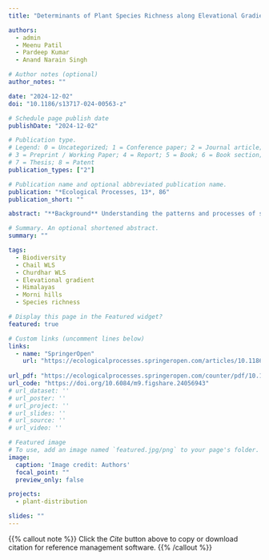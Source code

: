 ```yaml
---
title: "Determinants of Plant Species Richness along Elevational Gradients: Insights with Climate, Energy and Water--Energy Dynamics"

authors:
  - admin
  - Meenu Patil
  - Pardeep Kumar
  - Anand Narain Singh

# Author notes (optional)
author_notes: ""

date: "2024-12-02"
doi: "10.1186/s13717-024-00563-z"

# Schedule page publish date
publishDate: "2024-12-02"

# Publication type.
# Legend: 0 = Uncategorized; 1 = Conference paper; 2 = Journal article;
# 3 = Preprint / Working Paper; 4 = Report; 5 = Book; 6 = Book section;
# 7 = Thesis; 8 = Patent
publication_types: ["2"]

# Publication name and optional abbreviated publication name.
publication: "*Ecological Processes, 13*, 86"
publication_short: ""

abstract: "**Background** Understanding the patterns and processes of species distributions has long remained a central focus of biogeographical and ecological research. While the evidence for elevational patterns in species richness is widespread, our understanding of underlying causes and mechanisms remains limited. Therefore, this study aimed to entangle the influence of environmental variables on plant species richness along elevational gradients in the Western Himalayas. <br> **Methods** We compiled elevational distribution for about 1150 vascular plants using the published literature and available database. The species richness was estimated in 100-m elevational bands using the range interpolation method. We used the generalised linear model and structural equation modelling (SEM) framework to identify the direct and indirect effects of climatic factors on species richness. <br> **Results** Our results indicated that primary environmental correlates of species richness varied with elevational gradients. Climatic variables combined with energy and water availability were more important than the topographic heterogeneity. Further, the direct and interaction effects of climatic variables were more substantial than their indirect effects. The indirect effects of climate are more strongly mediated by water-energy dynamics than the energy alone. <br> **Conclusions** Overall, our findings emphasise the importance of considering direct effects and interactions among environmental variables while studying the underlying mechanisms governing elevational biodiversity gradients. Species richness appeared to be shaped by climatic tolerances rather than habitat heterogeneity at regional scales. This information can have implications for biodiversity dynamics under environmental change."

# Summary. An optional shortened abstract.
summary: ""

tags:
  - Biodiversity
  - Chail WLS
  - Churdhar WLS
  - Elevational gradient
  - Himalayas
  - Morni hills
  - Species richness

# Display this page in the Featured widget?
featured: true

# Custom links (uncomment lines below)
links:
  - name: "SpringerOpen"
    url: "https://ecologicalprocesses.springeropen.com/articles/10.1186/s13717-024-00563-z"
    
url_pdf: "https://ecologicalprocesses.springeropen.com/counter/pdf/10.1186/s13717-024-00563-z.pdf"
url_code: "https://doi.org/10.6084/m9.figshare.24056943"
# url_dataset: ''
# url_poster: ''
# url_project: ''
# url_slides: ''
# url_source: ''
# url_video: ''

# Featured image
# To use, add an image named `featured.jpg/png` to your page's folder. 
image:
  caption: 'Image credit: Authors' 
  focal_point: ""
  preview_only: false

projects:
  - plant-distribution

slides: ""
---
```

  
{{% callout note %}}
Click the *Cite* button above to copy or download citation for reference management software.
{{% /callout %}}
